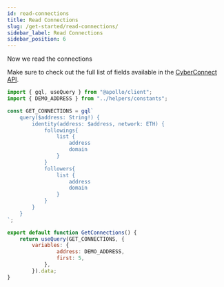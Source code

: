 ```yaml
---
id: read-connections
title: Read Connections
slug: /get-started/read-connections/
sidebar_label: Read Connections
sidebar_position: 6
---
```


Now we read the connections

Make sure to check out the full list of fields available in the [CyberConnect API](/cyberconnect-api/endpoints/).

```jsx title="/src/queries/GetConnections.js"
import { gql, useQuery } from "@apollo/client";
import { DEMO_ADDRESS } from "../helpers/constants";

const GET_CONNECTIONS = gql`
    query($address: String!) {
        identity(address: $address, network: ETH) {
            followings{
                list {
                    address
                    domain
                }
            }
            followers{
                list {
                    address
                    domain
                }
            }
        }
    }
`;

export default function GetConnections() {
    return useQuery(GET_CONNECTIONS, {
        variables: {
                address: DEMO_ADDRESS,
                first: 5,
            },
        }).data;
}
```
